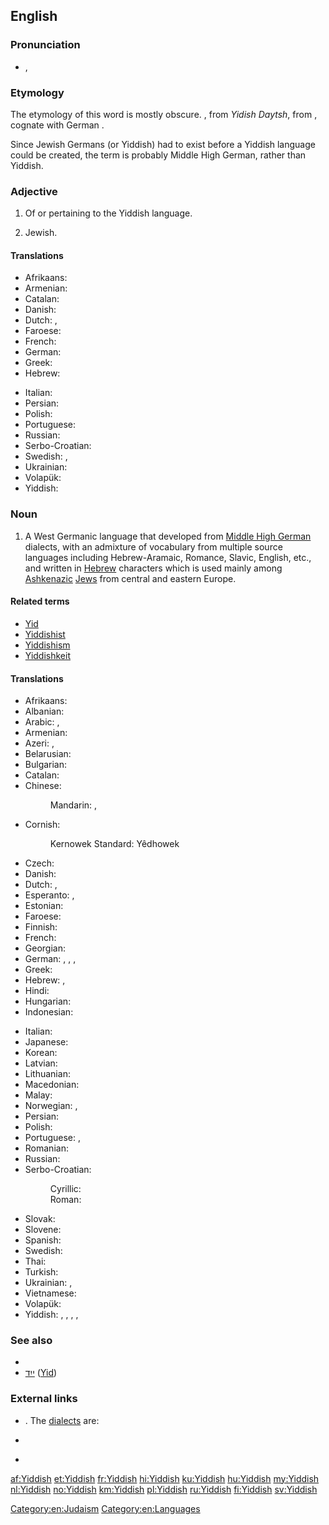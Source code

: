 ==English==
{{wikipedia}}
{{interwiktionary|code=yi}}

===Pronunciation===
* {{enPR|yĭd'ĭsh}}, {{IPA|/ˈjɪd.ɪʃ/}}

===Etymology===
{{etyl|yi|en}} The etymology of this word is mostly obscure. {{term|ייִדיש|lang=yi|sc=Hebr}}, from ''Yidish Daytsh'', from {{etyl|gmh|en}} {{term|jüdisch diutsch||[[Jewish]] [[German]]|lang=gmh}}, cognate with German {{term|jüdisch||Jewish|lang=de}}.

Since Jewish Germans (or Yiddish) had to exist before a Yiddish language could be created, the term is probably Middle High German, rather than Yiddish.

===Adjective===
{{en-adj}}

# Of or pertaining to the Yiddish language.
# {{context|informal|lang=en}} Jewish.

====Translations====
{{trans-top|of or pertaining to the Yiddish language}}
* Afrikaans: {{t+|af|Jiddisj}}
* Armenian: {{t|hy|իդիշ|tr=idiš}}
* Catalan: {{t+|ca|jiddisch}}
* Danish: {{t|da|jiddisch}}
* Dutch: {{t+|nl|Jiddisch}}, {{t+|nl|Jiddisj}}
* Faroese: {{t|fo|jiddiskur}}
* French: {{t+|fr|yiddish}}
* German: {{t+|de|jiddisch}}
* Greek: {{t+|el|γίντις|tr=yíntis}}
* Hebrew: {{t|he|אִידִישָׁאִי|tr=idishai}}
{{trans-mid}}
* Italian: {{t+|it|yiddish}}
* Persian: {{t|fa|ییدیش|tr=yidiš|sc=fa-Arab}}
* Polish: {{t+|pl|jidysz}}
* Portuguese: {{t+|pt|iídiche}}
* Russian: {{t+|ru|идиш|m|tr=idiš}}
* Serbo-Croatian: {{t|sh|jidiš}}
* Swedish: {{t+|sv|jiddisk}}, {{t|sv|jiddisch-}}
* Ukrainian: {{t+|uk|їдиш|tr=jidyš}}
* Volapük: {{t|vo|Yuda-Deutänapükik}}
* Yiddish: {{t+|yi|ייִדיש|tr=yidish|sc=Hebr}}
{{trans-bottom}}

{{trans-see|Jewish}}

===Noun===
{{en-noun|-}}

# A West Germanic language that developed from [[Middle High German]] dialects, with an admixture of vocabulary from multiple source languages including Hebrew-Aramaic, Romance, Slavic, English, etc., and written in [[Hebrew]] characters which is used mainly among [[Ashkenazi]]c [[Jew]]s from central and eastern Europe.

====Related terms====
* [[Yid]]
* [[Yiddishist]]
* [[Yiddishism]]
* [[Yiddishkeit]]

====Translations====
{{trans-top|language}}
* Afrikaans: {{t+|af|Jiddisj}}
* Albanian: {{t|sq|jidisht}}
* Arabic: {{t|ar|يديشية|f|tr=yidíyya}}, {{t|ar|إيديش|m|tr=idīš}}
* Armenian: {{t|hy|իդիշ|tr=idiš}}
* Azeri: {{t|az|idiş dili}}, {{t|az|idiş}}
* Belarusian: {{t+|be|і́дыш|m}}
* Bulgarian: {{t|bg|и́диш|m}}
* Catalan: {{t+|ca|jiddisch|m}}
* Chinese:
*: Mandarin: {{t+|cmn|意第緒語|sc=Hani}}, {{t|cmn|意第绪语|tr=Yìdìxùyǔ|sc=Hani}}
* Cornish:
*: Kernowek Standard: Yêdhowek
* Czech: {{t+|cs|jidiš|m}}
* Danish: {{t|da|jiddisch|n}}
* Dutch: {{t+|nl|Jiddisch|n}}, {{t+|nl|Jiddisj|n}}
* Esperanto: {{t|eo|Jido}}, {{t|eo|Jida lingvo}}
* Estonian: {{t|et|jidiši}}
* Faroese: {{t|fo|jiddiskt|n}}
* Finnish: {{t+|fi|jiddiš}}
* French: {{t+|fr|yiddish|m}}
* Georgian: {{t|ka|იდიში|sc=Geor}}
* German: {{t+|de|Jiddisch|n}}, {{t|de|Jidisch|n}}, {{qualifier|obsolete}} {{t+|de|Judendeutsch|n}}, {{qualifier|obsolete}} {{t+|de|Judenteutsch|n}}
* Greek: {{t+|el|γίντις|n-p|tr=yíntis}}
* Hebrew: {{t+|he|יִידִישׁ|tr=yidish}}, {{t+|he|אידיש|tr=idish}}
* Hindi: {{t|hi|यहूदी|tr=yahūdī}}
* Hungarian: {{t+|hu|jiddis}}
* Indonesian: {{t|id|bahasa Yiddi}}
{{trans-mid}}
* Italian: {{t+|it|yiddish|m}}
* Japanese: {{t+|ja|イディッシュ語|tr=Idisshu-go}}
* Korean: {{t+|ko|이디시어|tr=Idisi-eo|sc=Hang}}
* Latvian: {{t|lv|jidišs|m}}
* Lithuanian: {{t+|lt|jidiš}}
* Macedonian: {{t|mk|ји́диш|m|sc=Cyrl}}
* Malay: {{t|ms|bahasa Yiddish}}
* Norwegian: {{t+|no|jiddisch}}, {{t+|no|jiddisk}}
* Persian: {{t|fa|ییدیش|tr=yidiš}}
* Polish: {{t+|pl|jidysz|m}}
* Portuguese: {{t+|pt|iídiche|m}}, {{t|pt|ídiche|m}}
* Romanian: {{t|ro|Idiș}}
* Russian: {{t+|ru|и́диш|m}}
* Serbo-Croatian:
*: Cyrillic: {{t|sh|јидиш|m|sc=Cyrl}}
*: Roman: {{t|sh|jidiš|m}}
* Slovak: {{t|sk|jidiš|m}}
* Slovene: {{t|sl|jidiš|m}}
* Spanish: {{t+|es|yidis|m}}
* Swedish: {{t+|sv|jiddisch|c}}
* Thai: {{t|th|ภาษายิดดิช|tr=paasăa yítdìt}}
* Turkish: {{t+|tr|Yidiş}}
* Ukrainian: {{t+|uk|ї́диш|m}}, {{t|uk|і́диш|m}}
* Vietnamese: {{t+|vi|tiếng Yiddish}}
* Volapük: {{t|vo|Yuda-Deutänapük}}
* Yiddish: {{t+|yi|ייִדיש|n|tr=yidish}}, {{t|yi|מאַמע־לשון|n|tr=mame-loshn|sc=Hebr}}, {{t|yi|זשאַרגאָן|m|tr=zhargon|sc=Hebr}} {{qualifier|pejorative}}, {{t|yi|טײַטש|n|tr=taytsh|sc=Hebr}} {{qualifier|dated}}, {{t|yi|ייִדיש־טײַטש|n|tr=yidish-taytsh|sc=Hebr}} {{qualifier|dated}}
{{trans-bottom}}

===See also===
* {{langcat}}
* [[ייִד]] ([[Jew|Yid]]) {{g|m}}

===External links===
* {{ISO 639|3code=yid|1code=yi}}. The [[dialect]]s are:
{{top2}}
* {{ethnologue|lang=Eastern Yiddish|code=ydd}}
{{mid2}}
* {{ethnologue|lang=Western Yiddish|code=yih}}
{{bottom}}

[[Category:en:Judaism]]
[[Category:en:Languages]]

[[af:Yiddish]]
[[et:Yiddish]]
[[fr:Yiddish]]
[[hi:Yiddish]]
[[ku:Yiddish]]
[[hu:Yiddish]]
[[my:Yiddish]]
[[nl:Yiddish]]
[[no:Yiddish]]
[[km:Yiddish]]
[[pl:Yiddish]]
[[ru:Yiddish]]
[[fi:Yiddish]]
[[sv:Yiddish]]